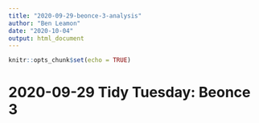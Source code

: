 ```yaml
---
title: "2020-09-29-beonce-3-analysis"
author: "Ben Leamon"
date: "2020-10-04"
output: html_document
---
```


```r
knitr::opts_chunk$set(echo = TRUE)
```

# 2020-09-29 Tidy Tuesday: Beonce 3


